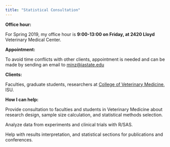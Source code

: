 ```yaml
---
title: "Statistical Consultation"
---
```


**Office hour:**

For Spring 2019, my office hour is **9:00-13:00 on Friday, at 2420 Lloyd** Veterinary Medical Center.

**Appointment:**

To avoid time conflicts with other clients, appointment is needed and can be made by sending an email to [minz@iastate.edu](minz@iastate.edu)

**Clients:**

Faculties, graduate students, researchers at [College of Veterinary Medicine](https://vetmed.iastate.edu/), ISU. 

**How I can help:**

Provide consultation to faculties and students in Veterinary Medicine about research design, sample size calculation, and statistical methods selection.

Analyze data from experiments and clinical trials with R/SAS.

Help with results interpretation, and statistical sections for publications and conferences.

